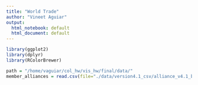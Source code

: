 ```yaml
---
title: "World Trade"
author: "Vineet Aguiar"
output:
  html_notebook: default
  html_document: default
---
```


```r
library(ggplot2)
library(dplyr)
library(RColorBrewer)

path = "/home/vaguiar/col_hw/vis_hw/final/data/"
member_alliances = read.csv(file="./data/version4.1_csv/alliance_v4.1_by_member.csv", sep= ",")

```

